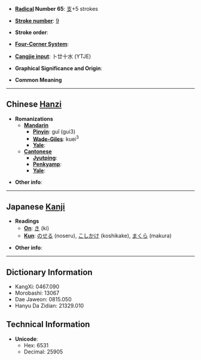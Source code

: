 * '''[[Wiktionary:Chinese radical index| Radical]] Number 65''': [[Wiktionary:Chinese radical index 支|支]]+5 strokes

* '''[[Wiktionary:Chinese total strokes index|Stroke number]]''': [[Wiktionary:Chinese total strokes index 9|9]]

* '''Stroke order''': 

* '''[[Wiktionary:Chinese four corner index|Four-Corner System]]''': 

* '''[[Wiktionary:Chinese Cangjie index|Cangjie input]]''': 卜廿十水 (YTJE)

* '''Graphical Significance and Origin''': 

* '''Common Meaning'''

----

== Chinese [[Hanzi]] ==

* '''Romanizations'''
** '''[[Mandarin]]'''
*** '''[[Pinyin]]''': guǐ (gui3)
*** '''[[Wade-Giles]]''': kuei<sup>3</sup>
*** '''[[Yale]]''': 
** '''[[Cantonese]]'''
*** '''[[Jyutping]]''':
*** '''[[Penkyamp]]''': 
*** '''[[Yale]]''': 

* '''Other info''': 

----

== Japanese [[Kanji]] ==

* '''Readings'''
** '''[[On]]''': [[き]] (ki)
** '''[[Kun]]''': [[のせる]] (noseru), [[こしかけ]] (koshikake), [[まくら]] (makura)

* '''Other info''':  

----

== Dictionary Information ==

* KangXi: 0467.090
* Morobashi: 13067
* Dae Jaweon: 0815.050
* Hanyu Da Zidian: 21329.010

== Technical Information ==

* '''Unicode''':
** Hex: 6531
** Decimal: 25905